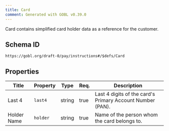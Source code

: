 ```yaml
---
title: Card
comment: Generated with GOBL v0.39.0
---
```


Card contains simplified card holder data as a reference for the customer.

## Schema ID

`https://gobl.org/draft-0/pay/instructions#/$defs/Card`

## Properties

| Title       | Property | Type   | Req. | Description                                               |
|-------------|----------|--------|------|-----------------------------------------------------------|
| Last 4      | `last4`  | string | true | Last 4 digits of the card's Primary Account Number (PAN). |
| Holder Name | `holder` | string | true | Name of the person whom the card belongs to.              |

